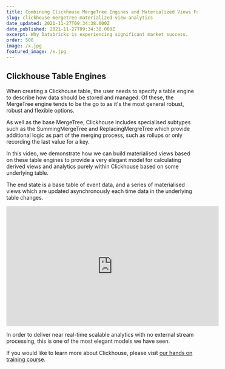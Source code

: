 ```yaml
---
title: Combining Clickhouse MergeTree Engines and Materialized Views For Real Time Analytics
slug: clickhouse-mergetree-materialized-view-analytics
date_updated: 2021-11-27T09:34:38.000Z
date_published: 2021-11-27T09:34:38.000Z
excerpt: Why Databricks is experiencing significant market success.  
order: 500
image: /x.jpg
featured_image: /x.jpg
---
```


## Clickhouse Table Engines

When creating a Clickhouse table, the user needs to specify a table engine to describe how data should be stored and managed.  Of these, the MergeTree engine tends to be the go to as it's the most general robust, robust and flexible options.  

As well as the base MergeTree, Clickhouse includes specialised subtypes such as the SummingMergeTree and ReplacingMergreTree which provide additional logic as part of the merging process, such as rollups or only recording the last value for a key.  

In this video, we demonstrate how we can build materialised views based on these table engines to provide a very elegant model for calculating derived views and analytics purely within Clickhouse based on some underlying table.  

The end state is a base table of event data, and a series of materialised views which are updated asynchronously each time data in the underlying table changes.  

<iframe width="560" height="315" src="https://www.youtube.com/embed/i7VYsf1e2qU" title="YouTube video player" frameborder="0" allow="accelerometer; autoplay; clipboard-write; encrypted-media; gyroscope; picture-in-picture" allowfullscreen></iframe>

In order to deliver near real-time scalable analytics with no external stream processing, this is one of the most elegant models we have seen.

If you would like to learn more about Clickhouse, please visit [our hands on training course](https://timeflow.academy/categories/clickhouse).
